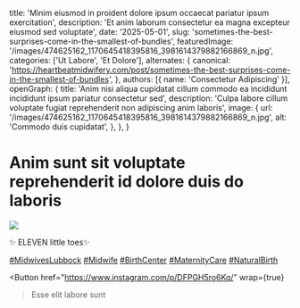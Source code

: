   title: 'Minim eiusmod in proident dolore ipsum occaecat pariatur ipsum exercitation',
  description: 'Et anim laborum consectetur ea magna excepteur eiusmod sed voluptate',
  date: '2025-05-01',
  slug: 'sometimes-the-best-surprises-come-in-the-smallest-of-bundles',
  featuredImage: '/images/474625162_1170645418395816_3981614379882166869_n.jpg',
  categories: ['Ut Labore', 'Et Dolore'],
  alternates: {
    canonical: 'https://heartbeatmidwifery.com/post/sometimes-the-best-surprises-come-in-the-smallest-of-bundles',
  },
  authors: [{ name: 'Consectetur Adipiscing' }],
  openGraph: {
    title: 'Anim nisi aliqua cupidatat cillum commodo ea incididunt incididunt ipsum pariatur consectetur sed',
    description: 'Culpa labore cillum voluptate fugiat reprehenderit non adipiscing anim laboris',
    image: {
      url: '/images/474625162_1170645418395816_3981614379882166869_n.jpg',
      alt: 'Commodo duis cupidatat',
    },
  },
}


# Anim sunt sit voluptate reprehenderit id dolore duis do laboris

<Image
  src="/images/474625162_1170645418395816_3981614379882166869_n.jpg"
  size="large"
  wrap={true}
/>

✨ ELEVEN little toes✨

[#MidwivesLubbock](https://www.instagram.com/explore/tags/midwiveslubbock/) [#Midwife](https://www.instagram.com/explore/tags/midwife/) [#BirthCenter](https://www.instagram.com/explore/tags/birthcenter/) [#MaternityCare](https://www.instagram.com/explore/tags/maternitycare/) [#NaturalBirth](https://www.instagram.com/explore/tags/naturalbirth/)

<Button
  href="https://www.instagram.com/p/DFPGH5ro6Kq/"
  wrap={true}
>Esse elit labore sunt</Button>

